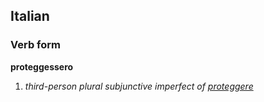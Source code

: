 ==Italian==
===Verb form===
'''proteggessero'''

# ''third-person plural subjunctive imperfect of [[proteggere]]''